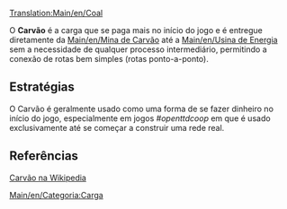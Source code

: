 [[Translation:Main/en/Coal]]{{en/-}}


O '''Carvão''' é a carga que se paga mais no início do jogo e é entregue diretamente da [[Main/en/Mina de Carvão]] até a [[Main/en/Usina de Energia]] sem a necessidade de qualquer processo intermediário, permitindo a conexão de rotas bem simples (rotas ponto-a-ponto).



==Estratégias==
O Carvão é geralmente usado como uma forma de se fazer dinheiro no início do jogo, especialmente em jogos ''#openttdcoop'' em que é usado exclusivamente até se começar a construir uma rede real. 

==Referências==
[http://www.wikipedia.org/wiki/pt:Carvão Carvão na Wikipedia]

[[Main/en/Categoria:Carga]]